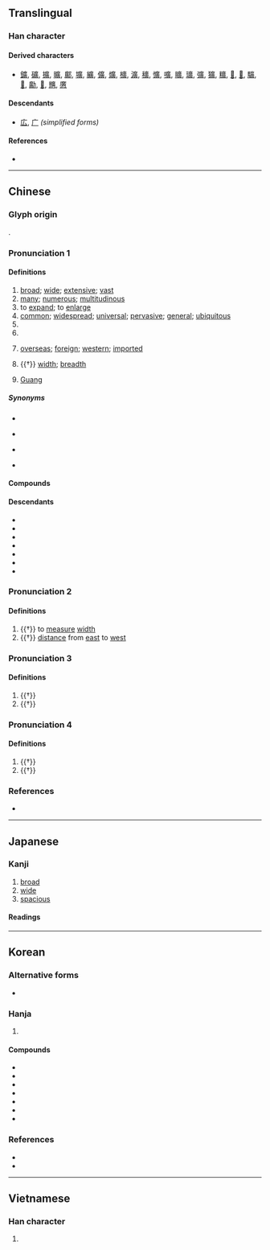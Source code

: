 {{also|广|広|癀}}
{{character info}}
==Translingual==
{{Han simplified forms|廣|広|广}}

===Han character===
{{Han char|rn=53|rad=广|as=12|sn=15|four=00286|canj=ITMC|ids=⿸广黃(HTJK),⿸广黄(GV)}}

====Derived characters====
* [[鑛]], [[礦]], [[擴]], [[曠]], [[鄺]], [[壙]], [[纊]], [[儣]], [[爌]], [[櫎]], [[瀇]], [[穬]], [[懭]], [[嚝]], [[矌]], [[㼅]], [[彍]], [[獷]], [[䊯]], [[𤳱]], [[𢌌]], [[𩧉]], [[𪍿]], [[𠢹]], [[𢌊]], [[兤]], [[懬]]

====Descendants====
* [[広]], [[广]] ''(simplified forms)''

====References====
* {{Han ref|kx=0351.030|dkj=09493|dj=0663.010|hdz=20897.040|uh=5EE3|ud=24291|bh=BC73|bd=48243}}

----

==Chinese==
{{zh-forms|s=广|alt=広}}

===Glyph origin===
{{Han etyl}}
{{Han compound|广|黃|ls=psc|c1=s|c2=p}}.

===Pronunciation 1===
{{zh-pron
|m=guǎng
|m-s=guang3
|c=gwong2
|c-t=gong2
|h=pfs=kóng;gd=guong3
|j=guon2
|md=guōng
|mn=kóng/qz,tw,xm:kńg/zz:kúiⁿ
|mn_note=kóng - literary; kńg/kúiⁿ - vernacular
|mn-t=guang2/geng2
|mn-t_note=geng2 - used in place names
|w=2kuaan
|x=guan3
|mc=y
|oc=1,y
|ma=
|cat=a,v,n,pn
}}

====Definitions====
{{zh-hanzi}}

# [[broad]]; [[wide]]; [[extensive]]; [[vast]]
# [[many]]; [[numerous]]; [[multitudinous]]
# to [[expand]]; to [[enlarge]]
# [[common]]; [[widespread]]; [[universal]]; [[pervasive]]; [[general]]; [[ubiquitous]]
# {{zh-abbrev|廣州|[[Guangzhou]]}}
# {{zh-abbrev|廣東|[[Guangdong]]}}
# {{lb|zh|Sichuan}} [[overseas]]; [[foreign]]; [[western]]; [[imported]]
# {{†}} [[width]]; [[breadth]]
# {{surname|zh|dot=:}} [[Guang]]

=====Synonyms=====
* {{sense|broad}}
{{zh-syn-saurus|巨大}}
* {{sense|many}}
{{zh-syn-saurus|許多}}
* {{sense|to expand}}
{{zh-syn-saurus|擴大}}
* {{sense|common}}
{{zh-syn-saurus|普遍}}

====Compounds====
{{zh-der|廣告|廣州|廣東|廣西|做廣告|兩廣|公益廣告|兵多將廣|分類廣告|右廣|吳廣|地廣人稀|地廣人稠|增廣|增廣生員|增廣見聞|大庭廣眾|太丘道廣|姚廣孝|姻族廣茂|孔廣森|安廣|寬廣|小廣播|店面廣告|廣三鐵路|廣九鐵路|廣交|廣傳|廣儲司|廣內|廣博|廣受好評|廣告人|廣告函件|廣告媒體|廣告節目|廣告詞|廣告費|廣告顏料|廣嗣|廣土眾民|廣坐|廣場|廣夏細旃|廣大|廣寒|廣寒仙子|廣寒宮|廣島|廣崇|廣州和約|廣州戲|廣州灣|廣州起義|廣布|廣府幫|廣府戲|廣度|廣庭|廣庭大眾|廣廈|廣廈萬間|廣弘明集|廣德|廣德從橋|廣惠倉|廣成子|廣捕|廣捕文書|廣捨|廣播|廣播劇|廣播段|廣播界|廣播節|廣播節目|廣播系統|廣播網|廣播電臺|廣文|廣文先生|廣方言館|廣東大戲|廣東油桐|廣東漢劇|廣東灣|廣東炒麵|廣東粥|廣柳車|廣欬|廣武|廣武嘆|廣法大秤|廣泛|廣溪峽|廣漠|廣牧|廣用試紙|廣畤|廣瘡|廣盛|廣眾|廣眾大庭|廣窯|廣結善緣|廣結良緣|廣緝|廣緝文書|廣繡|廣群芳譜|廣義|廣耕|廣莫門|廣莫風|廣行善事|廣衍|廣袖高髻|廣袤|廣裡|廣西省|廣覽詩書|廣角鏡|廣角鏡頭|廣貨|廣輪|廣通渠|廣鈞|廣長舌|廣開言路|廣開門路|廣闊|廣陵客|廣陵散|廣陸|廣雅|廣雅疏證|廣電處|廣韻|廣體客機|廣鼻類|德廣|心廣體胖|志廣才疏|意廣才疏|戶外廣告|才廣妨身|才疏意廣|才高意廣|打廣告|拉廣告|推廣|推廣教育|推而廣之|有線廣播|李廣|李廣利|李廣射虎|李廣難封|楊廣|楊文廣|水廣魚大|河廣|洋廣貨|深廣|漢廣|熒幕廣告|直接廣播|短波廣播|神通廣大|稠人廣坐|稠人廣眾|立體廣告|立體廣播|糧多草廣|紅色廣場|網路廣告|羅馬廣場|老廣廣|老廣文|腹笥甚廣|袤廣|見多識廣|見聞廣博|言論廣場|調幅廣播|調頻廣播|識多才廣|貳廣|車廂廣告|車體廣告|軍多將廣|輿地廣記|農業推廣|通衢廣陌|配置廣播|鈞天廣樂|集思廣益|電子廣告|鴨兒廣梨|廣水|新廣武|魯廣|湖廣|廣板}}

====Descendants====
* {{desc|pcc|gvaangs|bor=1}}
* {{desc|lo|ກວ້າງ||wide, broad|bor=1}}
* {{desc|th|กว้าง||wide, broad|bor=1}}
* {{desc|nod|ᨠ᩠ᩅ᩶ᩣ᩠ᨦ|bor=1}}
* {{desc|khb|ᦦᦱᧂᧉ|bor=1}}
* {{desc|shn|ၵႂၢင်ႈ|bor=1}}
* {{desc|za|gvangq|bor=1}}

===Pronunciation 2===
{{zh-pron
|m=guàng
|oc=2,n
|cat=v,n
}}

====Definitions====
{{zh-hanzi}}

# {{†}} to [[measure]] [[width]]
# {{†}} [[distance]] from [[east]] to [[west]]

===Pronunciation 3===
{{zh-pron
|m=kuàng
|cat=a,n
}}

====Definitions====
{{zh-hanzi}}

# {{†}} {{zh-alt-form|曠}}
# {{†}} {{zh-alt-form|壙}}

===Pronunciation 4===
{{zh-pron
|m=guāng
|cat=a
}}

====Definitions====
{{zh-hanzi}}

# {{†}} {{zh-used|闋廣|dot=,}} {{zh-alt-form|騤𩧉|nocap=y}}
# {{†}} {{zh-alt-form|光}}

===References===
* {{R:yue:Hanzi}}

{{zh-cat|Intermediate}}

----

==Japanese==
{{ja-kanji forms|広|廣}}

===Kanji===
{{ja-kanji|grade=|rs=广12|shin=広}}

# [[broad]]
# [[wide]]
# [[spacious]]

====Readings====
{{ja-readings
|goon=こう<くわう
|kanon=こう<くわう
|kun=ひろ-い, ひろば, ひろ-める
}}

----

==Korean==

===Alternative forms===
* {{ko-l|광|広}}

===Hanja===
{{ko-hanja|넓다|넓을|광}}

# {{hanja form of|광|[[broad]], [[wide]], [[extensive]]}}

====Compounds====
{{top3}}
* {{ko-l|광고|[[advertisement]]|廣告}}
* {{ko-l|광대|[[vastness]]|廣大}}
* {{ko-l|^광동|[[Guangdong]]|廣東}}
* {{ko-l|광범위|[[large]] [[extent]]|廣範圍}}
* {{ko-l|광역|[[large]] [[area]]|廣域}}
* {{ko-l|광활|[[spaciousness]]|廣闊}}
* {{ko-l|장광설|長廣舌|[[long-winded]] [[yarn]]}}
{{bottom}}

===References===
* {{R:hanjadoc|3135}}
* {{R:ko:Inmyeongyonghanjapyo|4}}

----

==Vietnamese==

===Han character===
{{vi-readings|reading=quảng, quẳng, quãng, rộng|rs=广12}}

# {{rfdef|vi|sort=广12}}